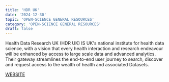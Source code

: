 ```yaml
---
title: 'HDR UK'
date: '2024-12-30'
topic: 'OPEN-SCIENCE GENERAL RESOURCES'
category: 'OPEN-SCIENCE GENERAL RESOURCES'
draft: false
---
```


Health Data Research UK (HDR UK) IS UK's national institute for health data science,
with a vision that every health interaction and research endeavour will be enhanced by access to large scale data and advanced analytics.
Their gateway streamlines the end-to-end user journey to search, discover and request access to the wealth of health and associated Datasets.

<a className="text-primary-400 underline" href="https://www.hdruk.ac.uk/">WEBSITE</a>


